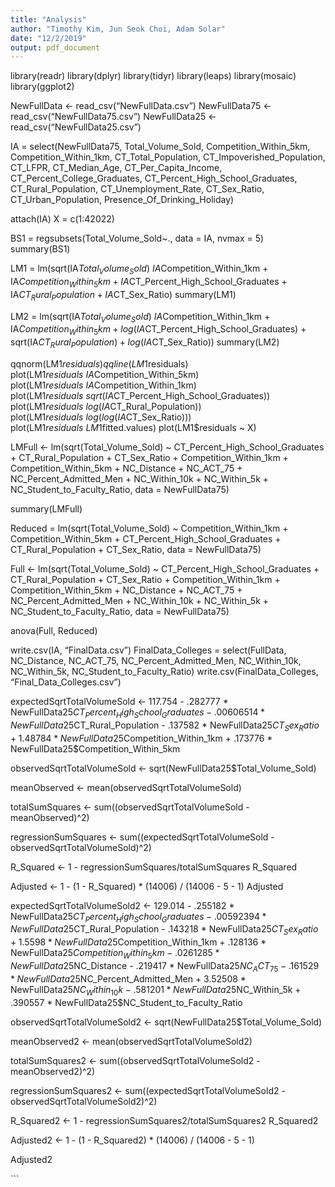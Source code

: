 ---
title: "Analysis"
author: "Timothy Kim, Jun Seok Choi, Adam Solar"
date: "12/2/2019"
output: pdf_document
---





library(readr)
library(dplyr)
library(tidyr)
library(leaps)
library(mosaic)
library(ggplot2)

NewFullData <- read_csv("NewFullData.csv")
NewFullData75 <- read_csv("NewFullData75.csv")
NewFullData25 <- read_csv("NewFullData25.csv")


IA = select(NewFullData75, Total_Volume_Sold, Competition_Within_5km, Competition_Within_1km, CT_Total_Population, CT_Impoverished_Population, CT_LFPR, CT_Median_Age, CT_Per_Capita_Income, CT_Percent_College_Graduates, CT_Percent_High_School_Graduates, CT_Rural_Population, CT_Unemployment_Rate, CT_Sex_Ratio, CT_Urban_Population, Presence_Of_Drinking_Holiday)

attach(IA)
X = c(1:42022)


BS1 = regsubsets(Total_Volume_Sold~., data = IA, nvmax = 5)
summary(BS1)

LM1 = lm(sqrt(IA$Total_Volume_Sold) ~ IA$Competition_Within_1km + IA$Competition_Within_5km + IA$CT_Percent_High_School_Graduates + IA$CT_Rural_Population + IA$CT_Sex_Ratio)
summary(LM1)


LM2 = lm(sqrt(IA$Total_Volume_Sold) ~ IA$Competition_Within_1km + IA$Competition_Within_5km + log(IA$CT_Percent_High_School_Graduates) + sqrt(IA$CT_Rural_Population) + log(IA$CT_Sex_Ratio))
summary(LM2)


qqnorm(LM1$residuals)
qqline(LM1$residuals)
plot(LM1$residuals ~ IA$Competition_Within_5km)
plot(LM1$residuals ~ IA$Competition_Within_1km)
plot(LM1$residuals ~ sqrt(IA$CT_Percent_High_School_Graduates))
plot(LM1$residuals ~ log(IA$CT_Rural_Population))
plot(LM1$residuals ~ log(log(IA$CT_Sex_Ratio)))
plot(LM1$residuals ~ LM1$fitted.values)
plot(LM1$residuals ~ X)


LMFull <- lm(sqrt(Total_Volume_Sold) ~ CT_Percent_High_School_Graduates + CT_Rural_Population + CT_Sex_Ratio + Competition_Within_1km + Competition_Within_5km + NC_Distance + NC_ACT_75 + NC_Percent_Admitted_Men + NC_Within_10k + NC_Within_5k + NC_Student_to_Faculty_Ratio,  data =  NewFullData75)


summary(LMFull)

Reduced = lm(sqrt(Total_Volume_Sold) ~ Competition_Within_1km + Competition_Within_5km + CT_Percent_High_School_Graduates + CT_Rural_Population + CT_Sex_Ratio, data = NewFullData75)


Full <- lm(sqrt(Total_Volume_Sold) ~ CT_Percent_High_School_Graduates + CT_Rural_Population + CT_Sex_Ratio + Competition_Within_1km + Competition_Within_5km + NC_Distance + NC_ACT_75 + NC_Percent_Admitted_Men + NC_Within_10k + NC_Within_5k + NC_Student_to_Faculty_Ratio,  data =  NewFullData75)

anova(Full, Reduced)

write.csv(IA, "FinalData.csv")
FinalData_Colleges = select(FullData, NC_Distance, NC_ACT_75, NC_Percent_Admitted_Men, NC_Within_10k, NC_Within_5k, NC_Student_to_Faculty_Ratio)
write.csv(FinalData_Colleges, "Final_Data_Colleges.csv")


expectedSqrtTotalVolumeSold <- 117.754 - .282777 * NewFullData25$CT_Percent_High_School_Graduates - .00606514 * NewFullData25$CT_Rural_Population - .137582 * NewFullData25$CT_Sex_Ratio + 1.48784 * NewFullData25$Competition_Within_1km + .173776 * NewFullData25$Competition_Within_5km


observedSqrtTotalVolumeSold <- sqrt(NewFullData25$Total_Volume_Sold)


meanObserved <- mean(observedSqrtTotalVolumeSold)

totalSumSquares <- sum((observedSqrtTotalVolumeSold - meanObserved)^2)

regressionSumSquares <- sum((expectedSqrtTotalVolumeSold - observedSqrtTotalVolumeSold)^2)

R_Squared <- 1 - regressionSumSquares/totalSumSquares
R_Squared


Adjusted <- 1 - (1 - R_Squared) * (14006) / (14006 - 5 - 1)
Adjusted

expectedSqrtTotalVolumeSold2 <- 129.014 - .255182 * NewFullData25$CT_Percent_High_School_Graduates - .00592394 * NewFullData25$CT_Rural_Population - .143218 * NewFullData25$CT_Sex_Ratio + 1.5598 * NewFullData25$Competition_Within_1km + .128136 * NewFullData25$Competition_Within_5km - .0261285 * NewFullData25$NC_Distance - .219417 * NewFullData25$NC_ACT_75 - .161529 * NewFullData25$NC_Percent_Admitted_Men + 3.52508 * NewFullData25$NC_Within_10k - .581201 * NewFullData25$NC_Within_5k + .390557 * NewFullData25$NC_Student_to_Faculty_Ratio


observedSqrtTotalVolumeSold2 <- sqrt(NewFullData25$Total_Volume_Sold)


meanObserved2 <- mean(observedSqrtTotalVolumeSold2)

totalSumSquares2 <- sum((observedSqrtTotalVolumeSold2 - meanObserved2)^2)

regressionSumSquares2 <- sum((expectedSqrtTotalVolumeSold2 - observedSqrtTotalVolumeSold2)^2)

R_Squared2 <- 1 - regressionSumSquares2/totalSumSquares2
R_Squared2


Adjusted2 <- 1 - (1 - R_Squared2) * (14006) / (14006 - 5 - 1)

Adjusted2


```
